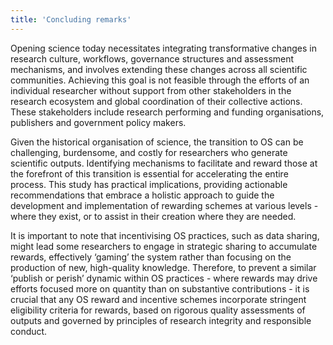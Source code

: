 ```yaml
---
title: 'Concluding remarks'
---
```


Opening science today necessitates integrating transformative changes in research culture, workflows, governance structures and assessment mechanisms, and involves extending these changes across all scientific communities. Achieving this goal is not feasible through the efforts of an individual researcher without support from other stakeholders in the research ecosystem and global coordination of their collective actions. These stakeholders include research performing and funding organisations, publishers and government policy makers.  

Given the historical organisation of science, the transition to OS can be challenging, burdensome, and costly for researchers who generate scientific outputs. Identifying mechanisms to facilitate and reward those at the forefront of this transition is essential for accelerating the entire process. This study has practical implications, providing actionable recommendations that embrace a holistic approach to guide the development and implementation of rewarding schemes at various levels - where they exist, or to assist in their creation where they are needed.  

It is important to note that incentivising OS practices, such as data sharing, might lead some researchers to engage in strategic sharing to accumulate rewards, effectively 'gaming' the system rather than focusing on the production of new, high-quality knowledge. Therefore, to prevent a similar ‘publish or perish’ dynamic within OS practices - where rewards may drive efforts focused more on quantity than on substantive contributions - it is crucial that any OS reward and incentive schemes incorporate stringent eligibility criteria for rewards, based on rigorous quality assessments of outputs and  governed by principles of research integrity and responsible conduct.  
